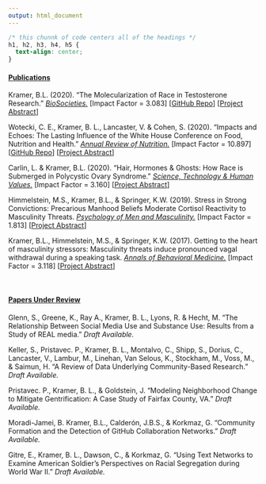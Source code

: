 ```yaml
---
output: html_document
---
```


```css
/* this chunnk of code centers all of the headings */
h1, h2, h3, h4, h5 {
  text-align: center;
}
```

#### <ins>**Publications**</ins> 

Kramer, B.L. (2020). "The Molecularization of Race in Testosterone Research." [*BioSocieties.*](https://link.springer.com/article/10.1057/s41292-020-00200-w) [Impact Factor = 3.083] [[GitHub Repo](https://github.com/brandonleekramer/race-in-testosterone-research)] [[Project Abstract](/projects/race-in-testosterone-research/)]

Wotecki, C. E., Kramer, B. L., Lancaster, V. & Cohen, S. (2020). “Impacts and Echoes: The Lasting Influence of the White House Conference on Food, Nutrition and Health.” [*Annual Review of Nutrition.*](https://www.annualreviews.org/doi/abs/10.1146/annurev-nutr-121619-045319) [Impact Factor = 10.897] [[GitHub Repo](https://github.com/uva-bi-sdad/impacts-and-echoes)] [[Project Abstract](https://impacts-and-echoes.netlify.app/description/)] 

Carlin, L. & Kramer, B.L. (2020). “Hair, Hormones & Ghosts: How Race is Submerged in Polycystic Ovary Syndrome.” [*Science, Technology & Human Values.*](https://journals.sagepub.com/doi/abs/10.1177/0162243920908647) [Impact Factor = 3.160] [[Project Abstract](/projects/pcos/)]

Himmelstein, M.S., Kramer, B.L., & Springer, K.W. (2019). Stress in Strong Convictions: Precarious Manhood Beliefs Moderate Cortisol Reactivity to Masculinity Threats. [*Psychology of Men and Masculinity.*](https://psycnet.apa.org/record/2018-48728-001) [Impact Factor = 1.813] [[Project Abstract](/projects/masculinity-and-stress/)]

Kramer, B.L., Himmelstein, M.S., & Springer, K.W. (2017). Getting to the heart of masculinity stressors: Masculinity threats induce pronounced vagal withdrawal during a speaking task. [*Annals of Behavioral Medicine.*](https://academic.oup.com/abm/article-abstract/51/6/846/4648585) [Impact Factor = 3.118] [[Project Abstract](/projects/masculinity-and-stress/)]

<br>

#### <ins>**Papers Under Review**</ins> 

Glenn, S., Greene, K., Ray A., Kramer, B. L., Lyons, R. & Hecht, M. “The Relationship Between Social Media Use and Substance Use: Results from a Study of REAL media.” *Draft Available.*

Keller, S., Pristavec. P., Kramer, B. L., Montalvo, C., Shipp, S., Dorius, C., Lancaster, V., Lambur, M., Linehan, Van Selous, K., Stockham, M., Voss, M., & Saimun, H. “A Review of Data Underlying Community-Based Research.” *Draft Available.* 

Pristavec. P., Kramer, B. L., & Goldstein, J. “Modeling Neighborhood Change to Mitigate Gentrification: A Case Study of Fairfax County, VA.” *Draft Available.*

Moradi-Jamei, B. Kramer, B.L., Calderón, J.B.S., & Korkmaz, G. “Community Formation and the Detection of GitHub Collaboration Networks.” *Draft Available.*

Gitre, E., Kramer, B. L., Dawson, C., & Korkmaz, G. “Using Text Networks to Examine American Soldier’s Perspectives on Racial Segregation during World War II.” *Draft Available.*
